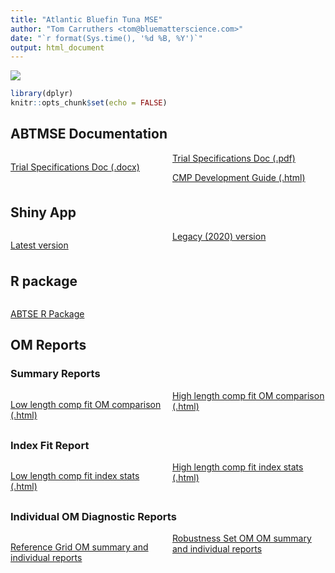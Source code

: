 ```yaml
---
title: "Atlantic Bluefin Tuna MSE"
author: "Tom Carruthers <tom@bluematterscience.com>"
date: "`r format(Sys.time(), '%d %B, %Y')`"
output: html_document
---
```


![](img/Bluefin-big.jpg)

<style>
  .col2 {
    columns: 2 200px;         /* number of columns and width in pixels*/
    -webkit-columns: 2 200px; /* chrome, safari */
    -moz-columns: 2 200px;    /* firefox */
  }
  .col3 {
    columns: 3 100px;
    -webkit-columns: 3 100px;
    -moz-columns: 3 100px;
  }
  .col4 {
    columns: 4 100px;
    -webkit-columns: 4 100px;
    -moz-columns: 4 100px;
  }
</style>

```r
library(dplyr)
knitr::opts_chunk$set(echo = FALSE)


```


## ABTMSE Documentation 
<div class="col2">

[Trial Specifications Doc (.docx)](TS/TSD.docx)

[Trial Specifications Doc (.pdf)](TS/TSD.pdf)


[CMP Development Guide (.html)](cMPdevelopment/CMP-Developers-Guide.html)


</div>

## Shiny App

<div class="col2">

[Latest version](https://apps.bluematterscience.com/ABTMSE/)

[Legacy (2020) version](https://apps.bluematterscience.com/ABTMSE_2020/)

</div>


## R package
<div class="col2">

[ABTSE R Package](https://drive.google.com/drive/folders/1ZR3IudYH8ABcweWO_hWbO1uhImFzFFPm?usp=sharing)

</div>


## OM Reports

### Summary Reports

<div class="col2">

[Low length comp fit OM comparison (.html)](Reports/OM_Summary/New_Lcomp_L_summary.html)

[High length comp fit OM comparison (.html)](Reports/OM_Summary/New_Lcomp_H_summary.html)


</div>

### Index Fit Report
<div class="col2">

[Low length comp fit index stats (.html)](Reports/OM_Summary/New_Lcomp_L_Index_Fit.html)

[High length comp fit index stats (.html)](Reports/OM_Summary/New_Lcomp_H_Index_Fit.html)


</div>

### Individual OM Diagnostic Reports

<div class="col2">

[Reference Grid OM summary and individual reports](https://drive.google.com/drive/folders/1sp8yscoGExoLle5GlNs1vG40E6bjb0V2?usp=sharing)

[Robustness Set OM OM summary and individual reports](https://drive.google.com/drive/folders/192oFZT1SuDL6gA27IHUM4KVLgLyiHnPP?usp=sharing)

</div>
